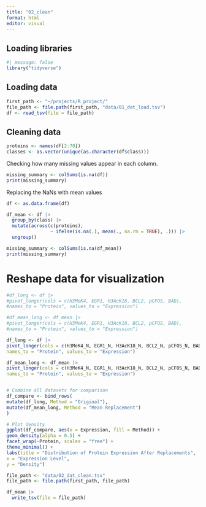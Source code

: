 ```yaml
---
title: "02_clean"
format: html
editor: visual
---
```


## Loading libraries

```r
#| message: false
library("tidyverse")
```

## Loading data

```r
first_path <- "~/projects/R_project/"
file_path <- file.path(first_path, "data/01_dat_load.tsv")
df <- read_tsv(file = file_path)
```

## Cleaning data

```r
proteins <- names(df[2:78])
classes <- as.vector(unique(as.character(df$class)))

```

Checking how many missing values appear in each column.

```r
missing_summary <- colSums(is.na(df))
print(missing_summary)
```

Replacing the NaNs with mean values

```r
df <- as.data.frame(df)

df_mean <- df |>
  group_by(class) |>
  mutate(across(c(proteins),
                ~ ifelse(is.na(.), mean(., na.rm = TRUE), .))) |>
  ungroup()

missing_summary <- colSums(is.na(df_mean))
print(missing_summary)
```

# Reshape data for visualization

```r
#df_long <- df |>
#pivot_longer(cols = c(H3MeK4, EGR1, H3AcK18, BCL2, pCFOS, BAD),
#names_to = "Protein", values_to = "Expression")

#df_mean_long <- df_mean |>
#pivot_longer(cols = c(H3MeK4, EGR1, H3AcK18, BCL2, pCFOS, BAD),
#names_to = "Protein", values_to = "Expression")

df_long <- df |>
pivot_longer(cols = c(H3MeK4_N, EGR1_N, H3AcK18_N, BCL2_N, pCFOS_N, BAD_N),
names_to = "Protein", values_to = "Expression")

df_mean_long <- df_mean |>
pivot_longer(cols = c(H3MeK4_N, EGR1_N, H3AcK18_N, BCL2_N, pCFOS_N, BAD_N),
names_to = "Protein", values_to = "Expression")


# Combine all datasets for comparison
df_compare <- bind_rows(
mutate(df_long, Method = "Original"),
mutate(df_mean_long, Method = "Mean Replacement")
)

# Plot density
ggplot(df_compare, aes(x = Expression, fill = Method)) +
geom_density(alpha = 0.5) +
facet_wrap(~Protein, scales = "free") +
theme_minimal() +
labs(title = "Distribution of Protein Expression After Replacements",
x = "Expression Level",
y = "Density")
```

```r
file_path <- "data/02_dat_clean.tsv"
file_path <- file.path(first_path, file_path)

df_mean |>
  write_tsv(file = file_path)
```
